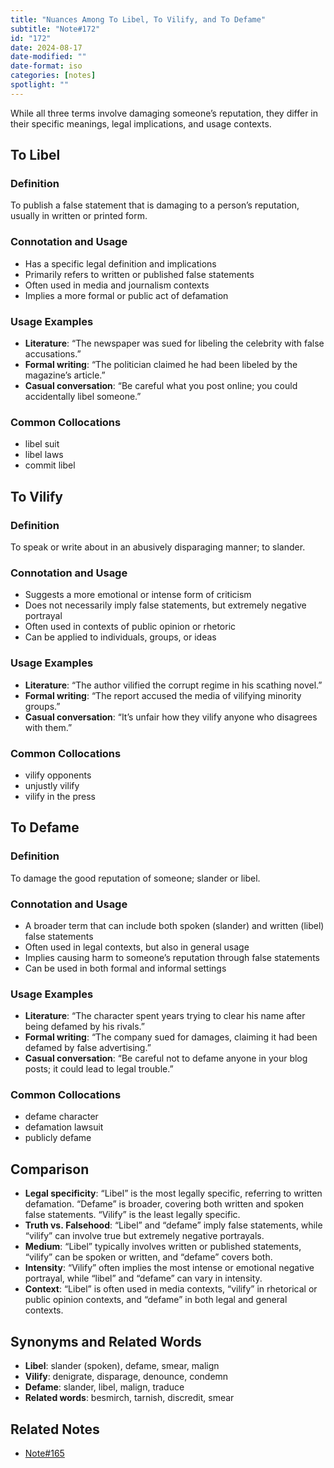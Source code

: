 ```yaml
---
title: "Nuances Among To Libel, To Vilify, and To Defame"
subtitle: "Note#172"
id: "172"
date: 2024-08-17
date-modified: ""
date-format: iso
categories: [notes]
spotlight: ""
---
```

While all three terms involve damaging someone's reputation, they differ in their specific meanings, legal implications, and usage contexts.

## To Libel

### Definition

To publish a false statement that is damaging to a person's reputation, usually in written or printed form.

### Connotation and Usage

* Has a specific legal definition and implications
* Primarily refers to written or published false statements
* Often used in media and journalism contexts
* Implies a more formal or public act of defamation

### Usage Examples 

* **Literature**: "The newspaper was sued for libeling the celebrity with false accusations."
* **Formal writing**: "The politician claimed he had been libeled by the magazine's article."
* **Casual conversation**: "Be careful what you post online; you could accidentally libel someone."

### Common Collocations

* libel suit
* libel laws
* commit libel

## To Vilify

### Definition

To speak or write about in an abusively disparaging manner; to slander.

### Connotation and Usage

* Suggests a more emotional or intense form of criticism
* Does not necessarily imply false statements, but extremely negative portrayal
* Often used in contexts of public opinion or rhetoric
* Can be applied to individuals, groups, or ideas

### Usage Examples 

* **Literature**: "The author vilified the corrupt regime in his scathing novel."
* **Formal writing**: "The report accused the media of vilifying minority groups."
* **Casual conversation**: "It's unfair how they vilify anyone who disagrees with them."

### Common Collocations

* vilify opponents
* unjustly vilify
* vilify in the press

## To Defame

### Definition

To damage the good reputation of someone; slander or libel.

### Connotation and Usage

* A broader term that can include both spoken (slander) and written (libel) false statements
* Often used in legal contexts, but also in general usage
* Implies causing harm to someone's reputation through false statements
* Can be used in both formal and informal settings

### Usage Examples 

* **Literature**: "The character spent years trying to clear his name after being defamed by his rivals."
* **Formal writing**: "The company sued for damages, claiming it had been defamed by false advertising."
* **Casual conversation**: "Be careful not to defame anyone in your blog posts; it could lead to legal trouble."

### Common Collocations

* defame character
* defamation lawsuit
* publicly defame

## Comparison

* **Legal specificity**: "Libel" is the most legally specific, referring to written defamation. "Defame" is broader, covering both written and spoken false statements. "Vilify" is the least legally specific.
* **Truth vs. Falsehood**: "Libel" and "defame" imply false statements, while "vilify" can involve true but extremely negative portrayals.
* **Medium**: "Libel" typically involves written or published statements, "vilify" can be spoken or written, and "defame" covers both.
* **Intensity**: "Vilify" often implies the most intense or emotional negative portrayal, while "libel" and "defame" can vary in intensity.
* **Context**: "Libel" is often used in media contexts, "vilify" in rhetorical or public opinion contexts, and "defame" in both legal and general contexts.

## Synonyms and Related Words

* **Libel**: slander (spoken), defame, smear, malign
* **Vilify**: denigrate, disparage, denounce, condemn
* **Defame**: slander, libel, malign, traduce
* **Related words**: besmirch, tarnish, discredit, smear

## Related Notes

* [Note#165](/notes/165/)
